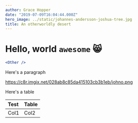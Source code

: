 ---
author: Grace Hopper
date: "2019-07-09T16:04:44.000Z"
hero_image: ../static/johannes-andersson-joshua-tree.jpg
title: An otherworldly desert
---


# Hello, world `awesome` :smile_cat:

<Other components={components} />

```jsx
<Other />
```

Here's a paragraph

https://c8r.imgix.net/028ab8c85da415103cb3b1eb/johno.png

Here's a table

| Test | Table |
| :--- | :---- |
| Col1 | Col2  |
